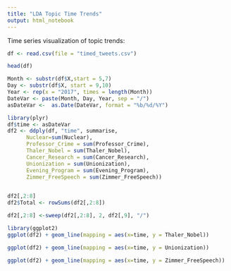 ```yaml
---
title: "LDA Topic Time Trends"
output: html_notebook
---
```


Time series visualization of topic trends: 

```r
df <- read.csv(file = "timed_tweets.csv")
```

```r
head(df)
```

```r
Month <- substr(df$X,start = 5,7)
Day <- substr(df$X, start = 9,10)
Year <- rep(x = "2017", times = length(Month))
DateVar <- paste(Month, Day, Year, sep = "/")
asDateVar <-  as.Date(DateVar, format = "%b/%d/%Y")
```

```r
library(plyr)
df$time <- asDateVar
df2 <- ddply(df, "time", summarise,
      Nuclear=sum(Nuclear),
      Professor_Crime = sum(Professor_Crime),
      Thaler_Nobel = sum(Thaler_Nobel),
      Cancer_Research = sum(Cancer_Research),
      Unionization = sum(Unionization),
      Evening_Program = sum(Evening_Program),
      Zimmer_FreeSpeech = sum(Zimmer_FreeSpeech))
      
```

```r
df2[,2:8]
df2$Total <- rowSums(df2[,2:8])
```

```r
df2[,2:8] <-sweep(df2[,2:8], 2, df2[,9], "/")
```

```r
library(ggplot2)
ggplot(df2) + geom_line(mapping = aes(x=time, y = Thaler_Nobel))
```

```r
ggplot(df2) + geom_line(mapping = aes(x=time, y = Unionization))
```

```r
ggplot(df2) + geom_line(mapping = aes(x=time, y = Zimmer_FreeSpeech))
```








